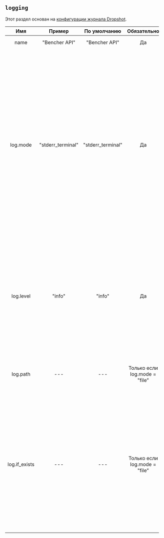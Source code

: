 ## `logging`

Этот раздел основан на [конфигурации журнала Dropshot](https://github.com/oxidecomputer/dropshot/tree/v0.9.0#logging).

|      Имя      |      Пример       |   По умолчанию    |          Обязательно          |                                                                                                                                                                                                                      Описание                                                                                                                                                                                                                      |
| :-----------: | :---------------: | :---------------: | :---------------------------: | :------------------------------------------------------------------------------------------------------------------------------------------------------------------------------------------------------------------------------------------------------------------------------------------------------------------------------------------------------------------------------------------------------------------------------------------------: |
|     name      |   "Bencher API"   |   "Bencher API"   |              Да               |                                                                                                                                                                                                              Задает название логгера.                                                                                                                                                                                                              |
|   log.mode    | "stderr_terminal" | "stderr_terminal" |              Да               | Управляет расположением журнала сервера. Допустимые режимы - "stderr_terminal" и "file". Если режим - `"stderr_terminal", человеко-читаемый вывод, возможно, с цветами и другим форматированием терминала, будет отправлен в stderr. Если режим - "file", вывод в формате Bunyan будет отправлен на путь в файловой системе, заданный log.path. Смотрите также log.if_exists, который контролирует поведение, если путь назначения уже существует. |
|   log.level   |      "info"       |      "info"       |              Да               |                                                                                                  Задает уровень тяжести сообщений в логе. Допустимые значения включают "trace", "debug", "info", "warn", "error" и "critical", которые отражают растущую тяжесть. Сообщения лога указанного уровня и более высоких уровней будут включены в лог.                                                                                                   |
|   log.path    |        ---        |        ---        | Только если log.mode = "file" |                                                                                                                                                                       Если log.mode равно "file", это свойство определяет путь к файлу журнала. Смотри также log.if_exists.                                                                                                                                                                        |
| log.if_exists |        ---        |        ---        | Только если log.mode = "file" |                                                                       Если log.mode равно "file", это свойство задает что делать, если файл журнала уже существует. Допустимые значения включают "append" (что добавляет к существующему файлу), "truncate" (приведение существующего файла к изначальному), и "fail" (сервер немедленно остановит работу с выводом ошибки).                                                                       |

